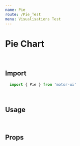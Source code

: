 ```yaml
---
name: Pie
route: /Pie_Test
menu: Visualisations Test
---
```


<h1 style={{ margin: '0px' }}>Pie Chart</h1>

<br />

## Import

```javascript
  import { Pie } from 'motor-ui'
```

<br />

## Usage



<Playground>
<Motor  
  config={{
            host: "localhost",
            secure: false,
            port: 19077,
            prefix: "",
            appId: "0a6aaa49-cb0d-4b0c-8bd3-07c38878d318"
  }}>
                  <Pie
            // cols={['OICA region', '=Sum([Car sales])']}
            title="test"
       //     cols={['OICA region', '=Sum([Car sales])']}
            cols={['Territory', '=Sum([Car sales])']}
            chartBorder={'none'}
            // showLegend="false"
            // showLegend={false}
            // title="Car Sales by region"
            height="410px"
            innerRadius={75}
            // isDonut="true"
          ></Pie>
     
  </Motor>
</Playground>

<br />

## Props
